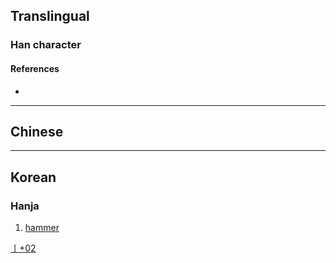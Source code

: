 {{character info/new}}
==Translingual==

===Han character===
{{Han char|rn=6|rad=亅|as=02|sn=3|four=|canj=NN|ids=⿱⺈亅<small>(GHK)</small>,⿱𠂉亅<small>(T)</small>}}

====References====
* {{Han ref|kx=0085.151|hdz=10032.021|uh=4E87|ud=20103}}

----

==Chinese==
{{Han-glyphref|⿱𠂉亅}}
{{zh-see|個|v}}

----

==Korean==
{{Han-glyphref|⿱⺈亅}}

===Hanja===
{{ko-hanja/new|망치|마}}

# [[hammer]]

[[Category:Korean-only CJKV Characters|亅+02]]